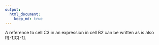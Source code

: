 ```yaml
---
output:
  html_document:
    keep_md: true
---
```


A reference to cell C3 in an expression in cell B2 can be written as is also R[-1]C[-1].
